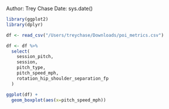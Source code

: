 Author: Trey Chase
Date: sys.date()


```r
library(ggplot2)
library(dplyr)
```

```r
df <- read_csv("/Users/treychase/Downloads/poi_metrics.csv")
```


```r
df <- df %>%
  select(
    session_pitch,
    session,
    pitch_type,
    pitch_speed_mph,
    rotation_hip_shoulder_separation_fp
  )
```

```r
ggplot(df) + 
  geom_boxplot(aes(x=pitch_speed_mph))
```
